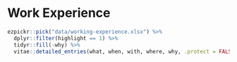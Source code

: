 # Work Experience

```r
ezpickr::pick("data/working-experience.xlsx") %>%
  dplyr::filter(highlight == 1) %>%
  tidyr::fill(-why) %>%
  vitae::detailed_entries(what, when, with, where, why, .protect = FALSE)
```

